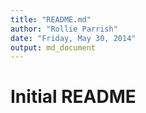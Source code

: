 ---
title: "README.md"
author: "Rollie Parrish"
date: "Friday, May 30, 2014"
output: md_document
---

# Initial README
